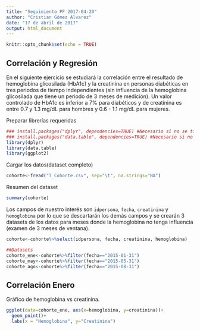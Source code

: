 ```yaml
---
title: "Seguimiento PF 2017-04-20"
author: "Cristian Gómez Alvarez"
date: "17 de abril de 2017"
output: html_document
---
```


```r
knitr::opts_chunk$set(echo = TRUE)
```

## Correlación y Regresión

En el siguiente ejercicio se estudiará la correlación entre el resultado de hemoglobina glicosilada (HbA1c) y la creatinina en personas diabéticas en tres periodos de tiempo independientes (sin influencia de la hemoglobina glicosilada que tiene un periodo de 3 meses de medición). Un valor controlado de HbA1c es inferior a 7% para diabéticos y de creatinina es entre 0.7 y 1.3 mg/dL para hombres y 0.6 - 1.1 mg/dL para mujeres.

Preparar librerías requeridas
````r
### install.packages("dplyr", dependencies=TRUE) #Necesario si no se tiene la librería dplyr
### install.packages("data.table", dependencies=TRUE) #Necesario si no se tiene la librería dplyr
library(dplyr)
library(data.table)
library(ggplot2)
````

Cargar los datos(dataset completo)

```r
cohorte<-fread("T_Cohorte.csv", sep="\t", na.strings="NA")
```

Resumen del dataset
```r
summary(cohorte)
```

Los campos de nuestro interés son `idpersona`, `fecha`, `creatinina` y `hemoglobina` por lo que se descartarán los demás campos y se crearán 3 datasets de los datos para meses donde la hemoglobina no tenga influencia (examen de 3 meses de ventana).

````r
cohorte<-cohorte%>%select(idpersona, fecha, creatinina, hemoglobina)

##Datasets
cohorte_ene<-cohorte%>%filter(fecha=="2015-01-31")
cohorte_may<-cohorte%>%filter(fecha=="2015-05-31")
cohorte_ago<-cohorte%>%filter(fecha=="2015-08-31")
````

## Correlación Enero

Gráfico de hemoglobina vs creatinina.

````r
ggplot(data=cohorte_ene, aes(x=hemoglobina, y=creatinina))+
  geom_point()+
  labs(x = "Hemoglobina", y="Creatinina")
````
